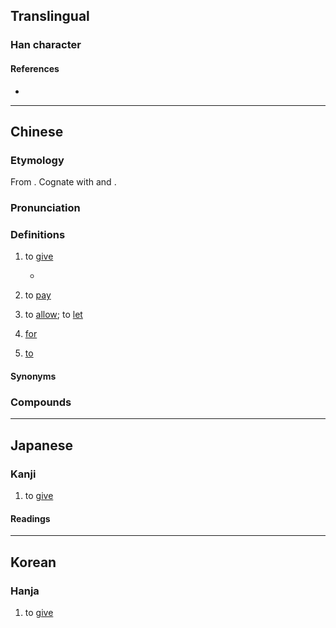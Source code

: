 {{also|異}}
{{character info/new}}
==Translingual==

===Han character===
{{Han char|rn=102|rad=田|as=03|sn=8|four=60221|canj=WML|ids=⿱田丌}}

====References====
* {{Han ref|kx=0759.160|dkj=21748|dj=1169.170|hdz=42530.060|uh=7540}}

----

==Chinese==
{{zh-forms|alt=俾-colloquial Cantonese,比-colloquial Cantonese,撥-colloquial Wu}}

===Etymology===
From {{inh|zh|sit-pro|*s-bəj-n/k||to give}}. Cognate with {{cog|bo|སྦྱིན||to give, to bestow}} and {{cog|my|ပေး||to give}}.

===Pronunciation===
{{zh-pron
|m=bì
|c=bei3,bei2
|c_note=bei3 - literary; bei2 - vernacular
|c-t=ei2
|w=2pi,4peq
|w_note=2pi - literary; 4peq - vernacular
|mc=y
|oc=y
|ma=
|cat=v,prep
}}

===Definitions===
{{zh-hanzi}}

# {{lb|zh|literary|or|Cantonese|Wu}} to [[give]]
#* {{zh-x|王 崩，周 人 將 畀 ^虢 ^公 政。|The king (of Zhou) has died. The people of Zhou will '''give''' power to the Duke of Guo.|ref=Zuozhuan}}
#: {{zh-x|畀}}
# {{lb|zh|Cantonese}} to [[pay]]
#: {{zh-also|畀錢}}
#: {{zh-x|畀 入場 費|to '''pay''' the entrance fee|C}}
# {{lb|zh|Cantonese|Wu}} to [[allow]]; to [[let]]
#: {{zh-x|老師 唔 畀 我哋 上{soeng5} 緊 堂 嗰時 飲水。|The teacher doesn't '''let''' us drink water during class.|C}}
# {{lb|zh|Cantonese|Wu}} [[for]]
#: {{zh-x|原先 係 畀 你 食 嘅。|It was originally '''for''' you to eat.|C}}
#: {{zh-x|原來 是 畀 儂 吃 个。|It was originally '''for''' you to eat.|W}}
# {{lb|zh|Cantonese|Wu}} [[to]]
#: {{zh-x|講 畀 你 知|to tell you|C}}
#: {{zh-x|講 畀 儂 聽|to tell you|W}}

====Synonyms====
{{zh-dial|給}}

===Compounds===
{{zh-der|付畀|投畀豺虎|賦畀|畀錢}}

----

==Japanese==

===Kanji===
{{ja-kanji|grade=|rs=田03}}

# to [[give]]

====Readings====
{{ja-readings
|on=[[ひ]] (hi)
|kun=[[あたえるもの]] (ataerumono)
}}

----

==Korean==

===Hanja===
{{ko-hanja|hangeul=비|eumhun=|rv=bi|mr=pi|y=pi}}

# to [[give]]